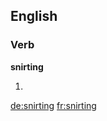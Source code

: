 
==English==

===Verb===
'''snirting'''

# {{present participle of|snirt}}

[[de:snirting]]
[[fr:snirting]]